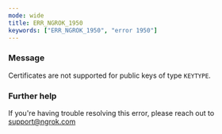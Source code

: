 ```yaml
---
mode: wide
title: ERR_NGROK_1950
keywords: ["ERR_NGROK_1950", "error 1950"]
---
```



### Message

Certificates are not supported for public keys of type `KEYTYPE`.

<ErrorDetails />

### Further help

If you're having trouble resolving this error, please reach out to [support@ngrok.com](mailto:support@ngrok.com?subject=Help%20with%20ERR_NGROK_1950)
